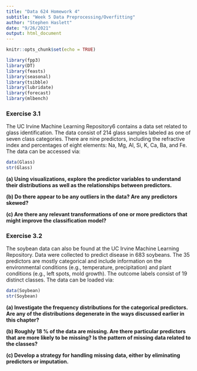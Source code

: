 ```yaml
---
title: "Data 624 Homework 4"
subtitle: "Week 5 Data Preprocessing/Overfitting"
author: "Stephen Haslett"
date: "9/26/2021"
output: html_document
---
```


```r
knitr::opts_chunk$set(echo = TRUE)

library(fpp3)
library(DT)
library(feasts)
library(seasonal)
library(tsibble)
library(lubridate)
library(forecast)
library(mlbench)
```

### Exercise 3.1
The UC Irvine Machine Learning Repository6 contains a data set related to glass identification. The data consist of 214 glass samples labeled as one of seven class categories. There are nine predictors, including the refractive index and percentages of eight elements: Na, Mg, Al, Si, K, Ca, Ba, and Fe. The data can be accessed via:

```r
data(Glass)
str(Glass)
```

**(a) Using visualizations, explore the predictor variables to understand their distributions as well as the relationships between predictors.**



**(b) Do there appear to be any outliers in the data? Are any predictors skewed?**



**(c) Are there any relevant transformations of one or more predictors that might improve the classification model?**




### Exercise 3.2
The soybean data can also be found at the UC Irvine Machine Learning Repository. Data were collected to predict disease in 683 soybeans. The 35 predictors are mostly categorical and include information on the environmental conditions (e.g., temperature, precipitation) and plant conditions (e.g., left spots, mold growth). The outcome labels consist of 19 distinct classes. The data can be loaded via:


```r
data(Soybean)
str(Soybean)
```


**(a) Investigate the frequency distributions for the categorical predictors. Are any of the distributions degenerate in the ways discussed earlier in this chapter?**



**(b) Roughly 18 % of the data are missing. Are there particular predictors that are more likely to be missing? Is the pattern of missing data related to the classes?**



**(c) Develop a strategy for handling missing data, either by eliminating predictors or imputation.**

\ 
